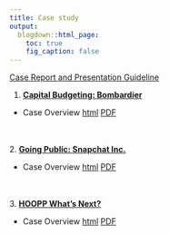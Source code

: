 ```yaml
---
title: Case study
output:
  blogdown::html_page:
    toc: true
    fig_caption: false
---
```


<a href="/files/case-guideline/case-guideline.pdf" target="_blank">Case Report and Presentation Guideline</a>

1. <a href = "https://web.prod.business.queensu.ca/LivingCase/Nodes/Usage/311109/ca003659-69a3-426c-8e86-eb8e79974f00" target = "_blank">**Capital Budgeting: Bombardier**</a>

  - Case Overview <a href="/slides/cases/01-slide/01-slide.html" target="_blank">html</a> <a href="/slides/cases/01-slide/01-slide.pdf" target="_blank">PDF</a>

<br><br>
2. <a href = "https://web.prod.business.queensu.ca/LivingCase/Nodes/Usage/311109/f4b67e4a-12a3-4661-99df-28763841a8f4" target = "_blank">**Going Public: Snapchat Inc.**</a>

  - Case Overview <a href="/slides/cases/02-slide/02-slide.html" target="_blank">html</a> <a href="/slides/cases/02-slide/02-slide.pdf" target="_blank">PDF</a>

<br><br>
3. <a href = "https://web.prod.business.queensu.ca/LivingCase/Nodes/Usage/311109/65a3ce17-70fb-4909-90e2-8ff23bf8c0f3" target = "_blank">**HOOPP What's Next?**</a>

  - Case Overview <a href="/slides/cases/03-slide/03-slide.html" target="_blank">html</a> <a href="/slides/cases/03-slide/03-slide.pdf" target="_blank">PDF</a>